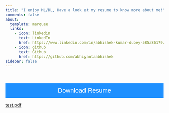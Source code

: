 ```yaml
---
title: "I enjoy ML/DL, Have a look at my resume to know more about me!"
comments: false
about:
  template: marquee
  links:
    - icon: linkedin
      text: LinkedIn
      href: https://www.linkedin.com/in/abhishek-kumar-dubey-585a86179/
    - icon: github
      text: Github
      href: https://github.com/abhiyantaabhishek
sidebar: false
---
```


<html>
<head>
<meta name="viewport" content="width=device-width, initial-scale=1">
<!-- Add icon library -->
<link rel="stylesheet" href="https://cdnjs.cloudflare.com/ajax/libs/font-awesome/4.7.0/css/font-awesome.min.css">
<style>
.btn {
  background-color: DodgerBlue;
  border: none;
  color: white;
  padding: 12px 30px;
  cursor: pointer;
  font-size: 20px;
}

/* Darker background on mouse-over */
.btn:hover {
  background-color: RoyalBlue;
}
</style>
</head>
<body>
<br><br>
</body>
</html>

<form method="get" action="https://abhiyantaabhishek.github.io/IITH-Data-Science//about.pdf">
   <button class="btn" style="width:100%"><i class="fa fa-download"></i> Download Resume </button>
</form>
<!-- <object 
    width="100%" 
    height="2400" 
    data="https://docs.google.com/gview?embedded=true&url=https://abhiyantaabhishek.github.io/IITH-Data-Science//about.pdf">
</object> -->
<object data="https://abhiyantaabhishek.github.io/IITH-Data-Science//about.pdf" type="application/pdf" width="100%" height="900">
<a href="https://abhiyantaabhishek.github.io/IITH-Data-Science//about.pdf">test.pdf</a>
</object>

